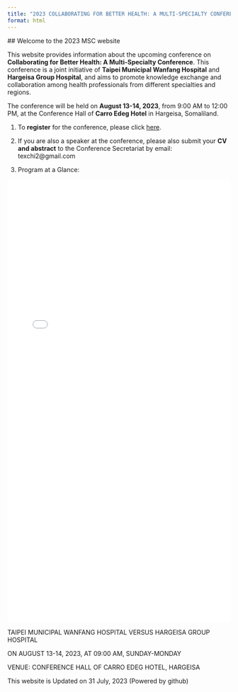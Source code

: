 ```yaml
---
title: "2023 COLLABORATING FOR BETTER HEALTH: A MULTI-SPECIALTY CONFERENCE"
format: html
---
```


## Welcome to the 2023 MSC website <p id="date"></p>

This website provides information about the upcoming conference on **Collaborating for Better Health: A Multi-Specialty Conference**. This conference is a joint initiative of **Taipei Municipal Wanfang Hospital** and **Hargeisa Group Hospital**, and aims to promote knowledge exchange and collaboration among health professionals from different specialties and regions.

The conference will be held on **August 13-14, 2023**, from 9:00 AM to 12:00 PM, at the Conference Hall of **Carro Edeg Hotel** in Hargeisa, Somaliland.



1) To **register** for the conference, please click <a href="https://shorturl.at/bpsvy">here</a>.

2) If you are also a speaker at the conference, please also submit your **CV and abstract** to the Conference Secretariat by email: texchi2@gmail.com

3) Program at a Glance:





<embed 
  type="application/pdf" 
  src="TMM_SLN_tikzposter_2023Aug__portrait_agenda___TMM_Conference_final.pdf"
  width="100%" 
  height="1000px"
  zoom="130%"
>





TAIPEI MUNICIPAL WANFANG HOSPITAL VERSUS HARGEISA GROUP HOSPITAL

ON AUGUST 13-14, 2023, AT 09:00 AM, SUNDAY-MONDAY

VENUE: CONFERENCE HALL OF CARRO EDEG HOTEL, HARGEISA
  
  
This website is Updated on 31 July, 2023
(Powered by github)

<script>
document.getElementById("date").innerHTML = Date();
</script>

